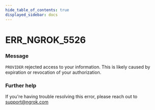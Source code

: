 ```yaml
---
hide_table_of_contents: true
displayed_sidebar: docs
---
```



# ERR_NGROK_5526

### Message

`PROVIDER` rejected access to your information. This is likely caused by expiration or revocation of your authorization.

### Further help

If you're having trouble resolving this error, please reach out to [support@ngrok.com](mailto:support@ngrok.com?subject=Help%20with%20ERR_NGROK_5526)

<ErrorDetails error="err_ngrok_5526" />
